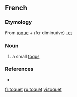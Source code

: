 ==French==

===Etymology===
From [[toque]] + (for diminutive) [[-et]]

===Noun===
{{fr-noun|m}}

# a small [[toque]]

===References===
* {{NPLarousse}}

[[fr:toquet]]
[[ru:toquet]]
[[vi:toquet]]